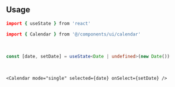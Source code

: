 ```coffeescript file=<rootDir>/src/components/ui/calendar.tsx title="components/ui/calendar.tsx"
```

<br />

## Usage

```coffeescript
import { useState } from 'react'

import { Calendar } from '@/components/ui/calendar'
```

<br />

```ts
const [date, setDate] = useState<Date | undefined>(new Date())
```

<br />

```tsx
<Calendar mode="single" selected={date} onSelect={setDate} />
```